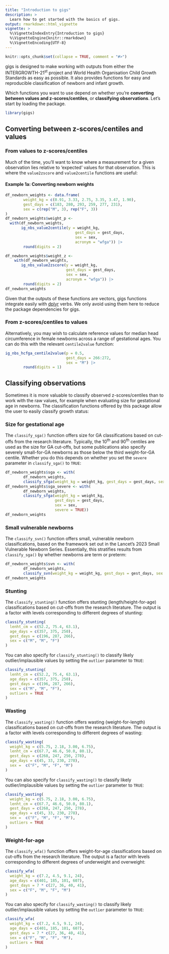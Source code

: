 ```yaml
---
title: "Introduction to gigs"
description: >
  Learn how to get started with the basics of gigs.
output: rmarkdown::html_vignette
vignette: >
  %\VignetteIndexEntry{Introduction to gigs}
  %\VignetteEngine{knitr::rmarkdown}
  %\VignetteEncoding{UTF-8}
---
```


```r
knitr::opts_chunk$set(collapse = TRUE, comment = "#>")
```

gigs is designed to make working with outputs from either the
INTERGROWTH-21<sup>st</sup> project and World Health Organisation Child Growth
Standards as easy as possible. It also provides functions for easy and
reproducible classification of newborn and infant growth.

Which functions you want to use depend on whether you're **converting between
values and z-scores/centiles**, or **classifying observations**. Let's start
by loading the package.

```r
library(gigs)
```

## Converting between z-scores/centiles and values

### From values to z-scores/centiles
Much of the time, you'll want to know where a measurement for a given
observation lies relative to 'expected' values for that observation. This is
where the `value2zscore` and `value2centile` functions are useful:

#### Example 1a: Converting newborn weights
```r
df_newborn_weights <- data.frame(
        weight_kg = c(0.91, 3.33, 2.75, 3.35, 3.47, 1.90),
        gest_days = c(183, 280, 293, 259, 277, 231),
        sex = c(rep("M", 3), rep("F", 3))
)
df_newborn_weights$weight_p <-
  with(df_newborn_weights,
       ig_nbs_value2centile(y = weight_kg,
                               gest_days = gest_days,
                               sex = sex,
                               acronym = "wfga")) |>
        round(digits = 2)

df_newborn_weights$weight_z <-
    with(df_newborn_weights,
       ig_nbs_value2zscore(y = weight_kg,
                           gest_days = gest_days,
                           sex = sex,
                           acronym = "wfga")) |>
        round(digits = 2)
df_newborn_weights
```

Given that the outputs of these functions are vectors, gigs functions integrate
easily with [dplyr](https://dplyr.tidyverse.org/) verbs. We only avoid using
them here to reduce the package dependencies for gigs.

### From z-scores/centiles to values
Alternatively, you may wish to calculate reference values for median head
circumference in female newborns across a range of gestational ages. You can do
this with the relevant `centile2value` function:
```r
ig_nbs_hcfga_centile2value(p = 0.5,
                           gest_days = 266:272,
                           sex = "M") |>
        round(digits = 1)
```

## Classifying observations
Sometimes it is more valuable to classify observed z-scores/centiles than to
work with the raw values, for example when evaluating size for gestational age
in newborns. The classification functions offered by this package allow the user
to easily classify growth status:

### Size for gestational age
The `classify_sga()` function offers size for GA classifications based on
cut-offs from the research literature. Typically, the 10<sup>th</sup> and
90<sup>th</sup> centiles are used as the size for GA cut-offs, but some
publications also specify severely small-for-GA newborns as those below the
third weight-for-GA centile. Whether you do this depends on whether you set the
`severe` parameter in `classify_sga()` to `TRUE`:
```r
df_newborn_weights$sga <- with(
        df_newborn_weights,
        classify_sfga(weight_kg = weight_kg, gest_days = gest_days, sex = sex))
df_newborn_weights$sga_severe <- with(
        df_newborn_weights,
        classify_sfga(weight_kg = weight_kg,
                      gest_days = gest_days,
                      sex = sex,
                      severe = TRUE))
df_newborn_weights
```

### Small vulnerable newborns
The `classify_svn()` function offers small, vulnerable newborn classifications,
based on the framework set out in the Lancet's 2023 Small Vulnerable Newborn
Series. Essentially, this stratifies results from `classify_sga()` by whether
newborns are term or preterm:
```r
df_newborn_weights$svn <- with(
        df_newborn_weights,
        classify_svn(weight_kg = weight_kg, gest_days = gest_days, sex = sex))
df_newborn_weights
```

### Stunting
The `classify_stunting()` function offers stunting (length/height-for-age)
classifications based on cut-offs from the research literature. The output is a
factor with levels corresponding to different degrees of stunting:
```r
classify_stunting(
  lenht_cm = c(52.2, 75.4, 63.1),
  age_days = c(357, 375, 250),
  gest_days = c(196, 287, 266),
  sex = c("M", "M", "F")
)
```

You can also specify for `classify_stunting()` to classify likely
outlier/implausible values by setting the `outlier` parameter to `TRUE`:
```r
classify_stunting(
  lenht_cm = c(52.2, 75.4, 63.1),
  age_days = c(357, 375, 250),
  gest_days = c(196, 287, 266),
  sex = c("M", "M", "F"),
  outliers = TRUE
)
```

### Wasting
The `classify_wasting()` function offers wasting (weight-for-length)
classifications based on cut-offs from the research literature. The output is a
factor with levels corresponding to different degrees of wasting:
```r
classify_wasting(
  weight_kg = c(5.75, 2.18, 3.00, 6.75),
  lenht_cm = c(67.7, 46.6, 50.0, 80.1),
  gest_days = c(268, 247, 250, 278),
  age_days = c(45, 33, 230, 278),
  sex =  c("F", "M", "F", "M")
)
```

You can also specify for `classify_wasting()` to classify likely
outlier/implausible values by setting the `outlier` parameter to `TRUE`:
```r
classify_wasting(
  weight_kg = c(5.75, 2.18, 3.00, 6.75),
  lenht_cm = c(67.7, 46.6, 50.0, 80.1),
  gest_days = c(268, 247, 250, 278),
  age_days = c(45, 33, 230, 278),
  sex =  c("F", "M", "F", "M"),
  outliers = TRUE
)
```

### Weight-for-age
The `classify_wfa()` function offers weight-for-age classifications based on
cut-offs from the research literature. The output is a factor with levels
corresponding to different degrees of underweight and overweight:
```r
classify_wfa(
  weight_kg = c(7.2, 4.5, 9.1, 24),
  age_days = c(401, 185, 101, 607),
  gest_days = 7 * c(27, 36, 40, 41),
  sex = c("F", "M", "F", "M")
)
```

You can also specify for `classify_wasting()` to classify likely
outlier/implausible values by setting the `outlier` parameter to `TRUE`:
```r
classify_wfa(
  weight_kg = c(7.2, 4.5, 9.1, 24),
  age_days = c(401, 185, 101, 607),
  gest_days = 7 * c(27, 36, 40, 41),
  sex = c("F", "M", "F", "M"),
  outliers = TRUE
)
```
